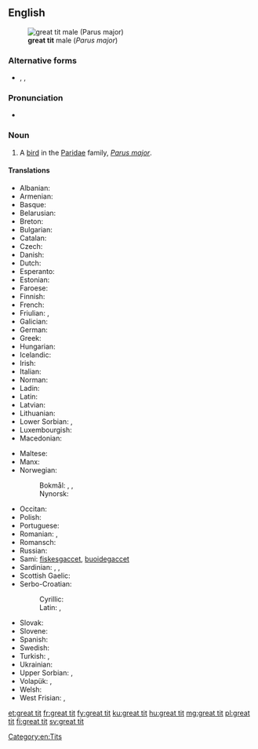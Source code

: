 {{also|great-tit}}
==English==
[[Image:Parus major male.jpg|thumb|right|'''great tit''' male (''Parus major'')]]

===Alternative forms===
* {{l|en|Great Tit}}, {{l|en|Great tit}}, {{l|en|great-tit}}

===Pronunciation===
* {{IPA|/ˈɡɹæt tɪt/|lang=en}}

===Noun===
{{en-noun|head=[[great]] [[tit]]}}

# A [[bird]] in the [[Paridae]] family, ''[[Parus major]]''.

====Translations====
{{trans-top|Bird}}
* Albanian: {{t|sq|trishtili i madh}}
* Armenian: {{t|hy|մեծ երաշտահավ|sc=Armn}}
* Basque: {{t|eu|kaskabeltz}}
* Belarusian: {{t|be|сініца}}
* Breton: {{t|br|pennglaou}}
* Bulgarian: {{t|bg|голям синигер|sc=Cyrl}}
* Catalan: {{t|ca|mallerenga carbonera|f}}
* Czech: {{t|cs|sýkora koňadra}}
* Danish: {{t+|da|musvit|c}}
* Dutch: {{t+|nl|koolmees|f}}
* Esperanto: {{t|eo|granda paruo}}
* Estonian: {{t|et|rasvatihane}}
* Faroese: {{t|fo|stórtíta}}
* Finnish: {{t+|fi|talitiainen}}
* French: {{t+|fr|mésange}}
* Friulian: {{t|fur|parussule}}, {{t|fur|parusse}}
* Galician: {{t+|gl|ferreiriño abelleiro}}
* German: {{t+|de|Kohlmeise|f}}
* Greek: {{t+|el|καλόγερος}}
* Hungarian: {{t+|hu|széncinege}}
* Icelandic: {{t|is|meisa}}
* Irish: {{t|ga|meantán mór}}
* Italian: {{t|it|cinciallegra}}
* Norman: {{t|nrf|d'mouaîselle|f}}
* Ladin: {{t|lld|mosela}}
* Latin: {{t|la|Parus major}}
* Latvian: {{t|lv|lielā zīlīte}}
* Lithuanian: {{t+|lt|zylė}}
* Lower Sorbian: {{t|dsb|sykora}}, {{t|dsb|sykorka}}
* Luxembourgish: {{t|lb|Schielmees|f}}
* Macedonian: {{t|mk|сипка|tr=[[sipka]]|sc=Cyrl}}
{{trans-mid}}
* Maltese: {{t|mt|fjorentin}}
* Manx: {{t|gv|bliu-bonnet|m}}
* Norwegian:
*: Bokmål: {{t|nb|kjøttmeis|c}}, {{t|nb|talgmeis|c}}, {{t|nb|talgokse|m}}
*: Nynorsk: {{t|nn|kjøtmeis|f}}
* Occitan: {{t|oc|mesenga}}
* Polish: {{t+|pl|sikora bogatka}}
* Portuguese: {{t+|pt|chapim}}
* Romanian: {{t+|ro|pițigoi}}, {{t|ro|pițigoi mare|m}}
* Romansch: {{t|rm|maset grond}}
* Russian: {{t|ru|больша́я сини́ца}}
* Sami: [[fiskesgaccet]], [[buoidegaccet]]
* Sardinian: {{t|sc|acutzaferru}}, {{t|sc|tzerri-tzerri}}, {{t|sc|béccidi}}
* Scottish Gaelic: {{t|gd|currac-baintighearna|m}}
* Serbo-Croatian:
*: Cyrillic: {{t|sh|сеница|sc=Cyrl}}
*: Latin: {{t+|sh|senica|sc=Latn}}, {{t|sh|sjenica velika}}
* Slovak: {{t|sk|sýkorka veľká}}
* Slovene: {{t+|sl|velika sinica}}
* Spanish: {{t+|es|carbonero|m}}
* Swedish: {{t+|sv|talgoxe}}
* Turkish: {{t+|tr|bas}}, {{t|tr|tankara}}
* Ukrainian: {{t|uk|синиця велика|tr=[[sinicja velika]]|sc=Cyrl}}
* Upper Sorbian: {{t|hsb|sykorka}}, {{t|hsb|sykora}}
* Volapük: {{qualifier|male or female}} {{t|vo|gretaparud}}, {{qualifier|offspring, young}} {{t|vo|gretaparudül}}
* Welsh: {{t|cy|titw mawr}}
* West Frisian: {{t+|fy|blokmies|c}}, {{t+|fy|blokfink|c}}
{{trans-bottom}}

[[Category:en:Tits]]

[[et:great tit]]
[[fr:great tit]]
[[fy:great tit]]
[[ku:great tit]]
[[hu:great tit]]
[[mg:great tit]]
[[pl:great tit]]
[[fi:great tit]]
[[sv:great tit]]